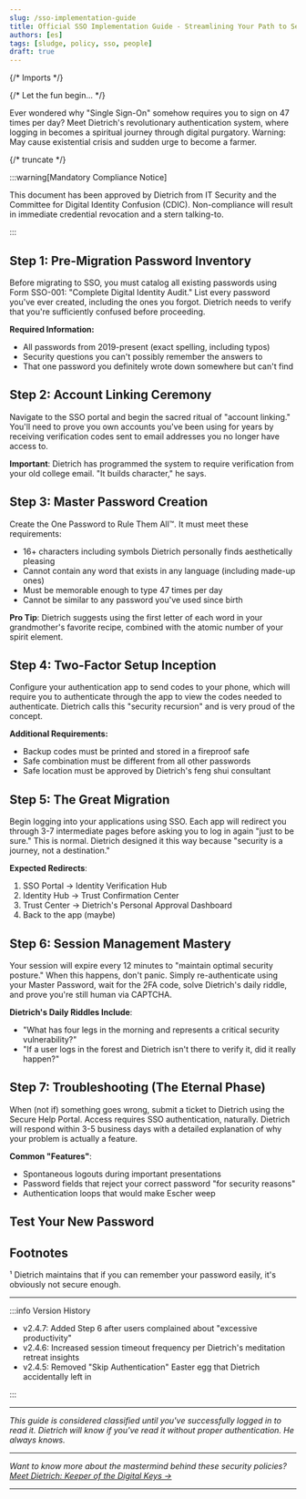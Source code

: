 ---
slug: /sso-implementation-guide
title: Official SSO Implementation Guide - Streamlining Your Path to Security Enlightenment (v2.4.7)
authors: [es]
tags: [sludge, policy, sso, people]
draft: true
---

{/* Imports */}


{/* Let the fun begin... */}

Ever wondered why "Single Sign-On" somehow requires you to sign on 47 times per day? Meet Dietrich's revolutionary authentication system, where logging in becomes a spiritual journey through digital purgatory. Warning: May cause existential crisis and sudden urge to become a farmer.

{/* truncate */}

:::warning[Mandatory Compliance Notice]

This document has been approved by Dietrich from IT Security and the Committee for Digital Identity Confusion (CDIC). Non-compliance will result in immediate credential revocation and a stern talking-to.

:::

## Step 1: Pre-Migration Password Inventory

Before migrating to SSO, you must catalog all existing passwords using Form SSO-001: "Complete Digital Identity Audit." List every password you've ever created, including the ones you forgot. Dietrich needs to verify that you're sufficiently confused before proceeding.

**Required Information:**

- All passwords from 2019-present (exact spelling, including typos)
- Security questions you can't possibly remember the answers to
- That one password you definitely wrote down somewhere but can't find

## Step 2: Account Linking Ceremony

Navigate to the SSO portal and begin the sacred ritual of "account linking." You'll need to prove you own accounts you've been using for years by receiving verification codes sent to email addresses you no longer have access to.

**Important**: Dietrich has programmed the system to require verification from your old college email. "It builds character," he says.

## Step 3: Master Password Creation

Create the One Password to Rule Them All™. It must meet these requirements:

- 16+ characters including symbols Dietrich personally finds aesthetically pleasing
- Cannot contain any word that exists in any language (including made-up ones)
- Must be memorable enough to type 47 times per day
- Cannot be similar to any password you've used since birth

**Pro Tip**: Dietrich suggests using the first letter of each word in your grandmother's favorite recipe, combined with the atomic number of your spirit element.

## Step 4: Two-Factor Setup Inception

Configure your authentication app to send codes to your phone, which will require you to authenticate through the app to view the codes needed to authenticate. Dietrich calls this "security recursion" and is very proud of the concept.

**Additional Requirements:**

- Backup codes must be printed and stored in a fireproof safe
- Safe combination must be different from all other passwords
- Safe location must be approved by Dietrich's feng shui consultant

## Step 5: The Great Migration

Begin logging into your applications using SSO. Each app will redirect you through 3-7 intermediate pages before asking you to log in again "just to be sure." This is normal. Dietrich designed it this way because "security is a journey, not a destination."

**Expected Redirects**:

1. SSO Portal → Identity Verification Hub
2. Identity Hub → Trust Confirmation Center
3. Trust Center → Dietrich's Personal Approval Dashboard
4. Back to the app (maybe)

## Step 6: Session Management Mastery

Your session will expire every 12 minutes to "maintain optimal security posture." When this happens, don't panic. Simply re-authenticate using your Master Password, wait for the 2FA code, solve Dietrich's daily riddle, and prove you're still human via CAPTCHA.

**Dietrich's Daily Riddles Include**:

- "What has four legs in the morning and represents a critical security vulnerability?"
- "If a user logs in the forest and Dietrich isn't there to verify it, did it really happen?"

<DietrichTipGenerator />

## Step 7: Troubleshooting (The Eternal Phase)

When (not if) something goes wrong, submit a ticket to Dietrich using the Secure Help Portal. Access requires SSO authentication, naturally. Dietrich will respond within 3-5 business days with a detailed explanation of why your problem is actually a feature.

**Common "Features"**:

- Spontaneous logouts during important presentations
- Password fields that reject your correct password "for security reasons"
- Authentication loops that would make Escher weep

## Test Your New Password

<PasswordComplexityCalculator />

## Footnotes

¹ Dietrich maintains that if you can remember your password easily, it's obviously not secure enough.

---

:::info Version History

- v2.4.7: Added Step 6 after users complained about "excessive productivity"
- v2.4.6: Increased session timeout frequency per Dietrich's meditation retreat insights
- v2.4.5: Removed "Skip Authentication" Easter egg that Dietrich accidentally left in

:::

---

_This guide is considered classified until you've successfully logged in to read it. Dietrich will know if you've read it without proper authentication. He always knows._

---

_Want to know more about the mastermind behind these security policies? [Meet Dietrich: Keeper of the Digital Keys →](/meet-dietrich)_

---

<LegalNoticeDisclaimer />
